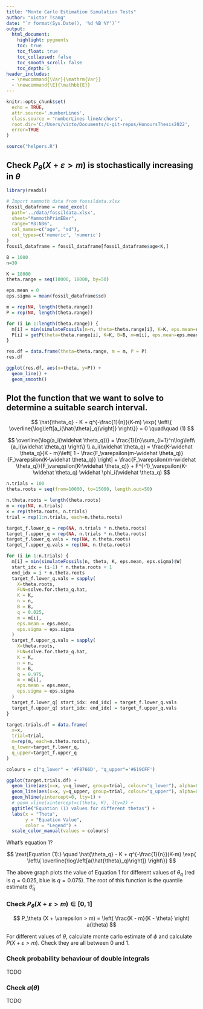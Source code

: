 ---
title: "Monte Carlo Estimation Simulation Tests"
author: "Victor Tsang"
date: "`r format(Sys.Date(), '%d %B %Y')`"
output:
  html_document:
    highlight: pygments
    toc: true
    toc_float: true
    toc_collapsed: false
    toc_smooth_scroll: false
    toc_depth: 5
header_includes:
  - \newcommand{\Var}{\mathrm{Var}}
  - \newcommand{\E}{\mathbb{E}}
---

```{=html}
<style>
body
  { counter-reset: source-line 0; }
pre.numberSource code
  { counter-reset: none; }
</style>
```

```{r setup, include=FALSE}
knitr::opts_chunk$set(
  echo = TRUE,
  attr.source='.numberLines',
  class.source = "numberLines lineAnchors",
  root.dir='C:/Users/victo/Documents/c-git-repos/HonoursThesis2022',
  error=TRUE
)
```

```{r}
source("helpers.R")
```


## Check $P_\theta (X + \varepsilon > m)$ is stochastically increasing in $\theta$

```{r}
library(readxl)

# Import mammoth data from fossildata.xlsx
fossil_dataframe = read_excel(
  path='../data/fossildata.xlsx', 
  sheet="MammothPrimEBer", 
  range="M3:N36", 
  col_names=c("age", "sd"), 
  col_types=c('numeric', 'numeric')
)
fossil_dataframe = fossil_dataframe[fossil_dataframe$age<K,]
```

```{r}
B = 1000
n=30

K = 18000
theta.range = seq(10000, 18000, by=50)

eps.mean = 0
eps.sigma = mean(fossil_dataframe$sd)

m = rep(NA, length(theta.range))
P = rep(NA, length(theta.range))
```



```{r}
for (i in 1:length(theta.range)) {
  m[i] = min(simulateFossils(n=n, theta=theta.range[i], K=K, eps.mean=eps.mean, eps.sigma=eps.sigma)$W)
  P[i] = getP(theta=theta.range[i], K=K, B=B, m=m[i], eps.mean=eps.mean, eps.sigma=eps.sigma)
}

res.df = data.frame(theta=theta.range, m = m, P = P)
res.df
```

```{r}
ggplot(res.df, aes(x=theta, y=P)) +
  geom_line() +
  geom_smooth()
```



## Plot the function that we want to solve to determine a suitable search interval.

$$
\hat{\theta_q} - K + q^{-\frac{1}{n}}(K-m) \exp{ \left\{ \overline{\log\left[a_i(\hat{\theta}_q)\right]} \right\}} = 0 \quad\quad (1)
$$

$$
\overline{\log(a_i(\widehat \theta_q))} = \frac{1}{n}\sum_{i=1}^n\log\left\{a_i(\widehat \theta_q) \right\} \\
a_i(\widehat \theta_q) = \frac{K-\widehat \theta_q}{K - m}\left[ 1 - \frac{F_\varepsilon(m-\widehat \theta_q)}{F_\varepsilon(K-\widehat \theta_q)} \right] + \frac{F_\varepsilon(m-\widehat \theta_q)}{F_\varepsilon(K-\widehat \theta_q)} + F^{-1}_\varepsilon(K-\widehat \theta_q) \widehat \phi_i(\widehat \theta_q)
$$ 

```{r}
n.trials = 100
theta.roots = seq(from=10000, to=15000, length.out=50)

n.theta.roots = length(theta.roots)
m = rep(NA, n.trials)
x = rep(theta.roots, n.trials)
trial = rep(1:n.trials, each=n.theta.roots)

target_f.lower_q = rep(NA, n.trials * n.theta.roots)
target_f.upper_q = rep(NA, n.trials * n.theta.roots)
target_f.lower_q.vals = rep(NA, n.theta.roots)
target_f.upper_q.vals = rep(NA, n.theta.roots)

for (i in 1:n.trials) {
  m[i] = min(simulateFossils(n, theta, K, eps.mean, eps.sigma)$W)
  start_idx = (i-1) * n.theta.roots + 1
  end_idx = i * n.theta.roots
  target_f.lower_q.vals = sapply(
    X=theta.roots,
    FUN=solve.for.theta_q.hat,
    K = K,
    n = n,
    B = B,
    q = 0.025,
    m = m[i],
    eps.mean = eps.mean,
    eps.sigma = eps.sigma
  )
  target_f.upper_q.vals = sapply(
    X=theta.roots,
    FUN=solve.for.theta_q.hat,
    K = K,
    n = n,
    B = B,
    q = 0.975,
    m = m[i],
    eps.mean = eps.mean,
    eps.sigma = eps.sigma
  )
  target_f.lower_q[ start_idx: end_idx] = target_f.lower_q.vals
  target_f.upper_q[ start_idx: end_idx] = target_f.upper_q.vals
}

target.trials.df = data.frame(
  x=x,
  trial=trial,
  m=rep(m, each=n.theta.roots),
  q_lower=target_f.lower_q,
  q_upper=target_f.upper_q
)

colours = c("q_lower" = '#F8766D', "q_upper"='#619CFF')

ggplot(target.trials.df) +
  geom_line(aes(x=x, y=q_lower, group=trial, colour="q_lower"), alpha=0.4) +
  geom_line(aes(x=x, y=q_upper, group=trial, colour="q_upper"), alpha=0.4) +
  geom_hline(yintercept=0, lty=1) +
  # geom_vline(xintercept=c(theta, K), lty=2) +
  ggtitle("Equation (1) values for different thetas") +
  labs(x = "Theta",
       y = "Equation Value",
       color = "Legend") +
  scale_color_manual(values = colours)
```

What's equation 1? 

$$
\text{Equation (1):} \quad \hat{\theta_q} - K + q^{-\frac{1}{n}}(K-m) \exp{ \left\{ \overline{\log\left[a(\hat{\theta}_q)\right]} \right\}}
$$

The above graph plots the value of Equation 1 for different values of $\theta_q$ (red is $q = 0.025$, blue is $q = 0.075$). The root of this function is the quantile estimate $\hat \theta_q$

### Check $P_\theta (X + \varepsilon > m) \in [0, 1]$

$$
P_\theta (X + \varepsilon > m) = \left( \frac{K - m}{K - \theta} \right) a(\theta)
$$

For different values of $\theta$, calculate monte carlo estimate of $\phi$ and calculate $P(X + \varepsilon > m)$. Check they are all between 0 and 1.

### Check probability behaviour of double integrals

TODO


### Check $a(\theta)$

TODO
